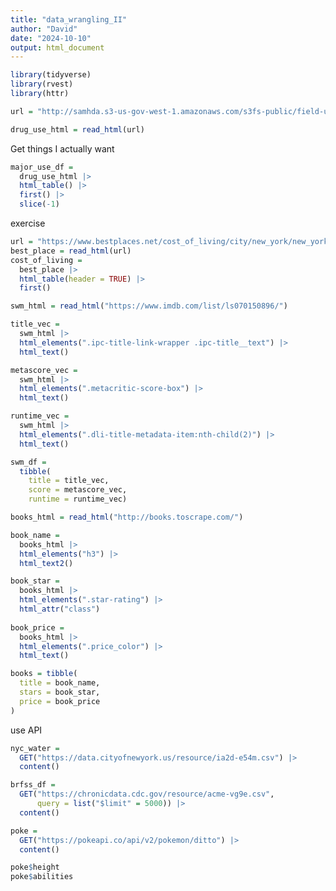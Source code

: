```yaml
---
title: "data_wrangling_II"
author: "David"
date: "2024-10-10"
output: html_document
---
```

```r
library(tidyverse)
library(rvest)
library(httr)

```


```r
url = "http://samhda.s3-us-gov-west-1.amazonaws.com/s3fs-public/field-uploads/2k15StateFiles/NSDUHsaeShortTermCHG2015.htm"

drug_use_html = read_html(url)
```

Get things I actually want

```r
major_use_df =
  drug_use_html |>
  html_table() |>
  first() |>
  slice(-1)

```

exercise

```r
url = "https://www.bestplaces.net/cost_of_living/city/new_york/new_york"
best_place = read_html(url)
cost_of_living =
  best_place |>
  html_table(header = TRUE) |>
  first()

```


```r
swm_html = read_html("https://www.imdb.com/list/ls070150896/")

title_vec =
  swm_html |>
  html_elements(".ipc-title-link-wrapper .ipc-title__text") |>
  html_text()

metascore_vec =
  swm_html |>
  html_elements(".metacritic-score-box") |>
  html_text()

runtime_vec = 
  swm_html |>
  html_elements(".dli-title-metadata-item:nth-child(2)") |>
  html_text()

swm_df = 
  tibble(
    title = title_vec,
    score = metascore_vec,
    runtime = runtime_vec)

```


```r
books_html = read_html("http://books.toscrape.com/")

book_name =
  books_html |>
  html_elements("h3") |>
  html_text2()

book_star =
  books_html |>
  html_elements(".star-rating") |>
  html_attr("class")
  
book_price = 
  books_html |>
  html_elements(".price_color") |>
  html_text() 

books = tibble(
  title = book_name,
  stars = book_star,
  price = book_price
)

```

use API
```r
nyc_water = 
  GET("https://data.cityofnewyork.us/resource/ia2d-e54m.csv") |>
  content()

```


```r
brfss_df =
  GET("https://chronicdata.cdc.gov/resource/acme-vg9e.csv",
      query = list("$limit" = 5000)) |>
  content()
```


```r
poke =
  GET("https://pokeapi.co/api/v2/pokemon/ditto") |>
  content()

poke$height
poke$abilities
```
